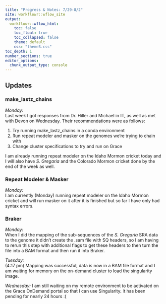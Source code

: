 ```yaml
---
title: "Progress & Notes: 7/29-8/2"
site: workflowr::wflow_site
output:
  workflowr::wflow_html:
    toc: false
    toc_float: true
    toc_collapsed: false
    theme: default
    css: "theme3.css"
toc_depth: 1
number_sections: true
editor_options:
  chunk_output_type: console
---
```


## Updates {.tabset}

### make_lastz_chains
*Monday:*  
Last week I got responses from Dr. Hiller and Michael in IT, as well as met with Devon on Wednesday. Their recommendations were as follows:

  1. Try running make_lastz_chains in a conda environment
  2. Run repeat modeler and masker on the genomes we're trying to chain with
  3. Change cluster specifications to try and run on Grace
  
I am already running repeat modeler on the Idaho Mormon cricket today and I will also have *S. Gregaria* and the Colorado Mormon cricket done by the end of the week as well.


### Repeat Modeler & Masker
*Monday:*  
I am currently (Monday) running repeat modeler on the Idaho Mormon cricket and will run masker on it after it is finished but so far I have only had syntax errors.

### Braker
*Monday:*  
When I did the mapping of the sub-sequences of the *S. Gregaria* SRA data to the genome it didn't create the .sam file with SQ headers, so I am having to rerun this step with additional flags to get these headers to then turn the file into a BAM format and then run it into Braker.

*Tuesday:*  
(4:17 pm) Mapping was successful, data is now in a BAM file format and I am waiting for memory on the on-demand cluster to load the singularity image.

*Wednesday:* I am still waiting on my remote environment to be activated on the Grace OnDemand portal so that I can use Singularity. It has been pending for nearly 24 hours :(
